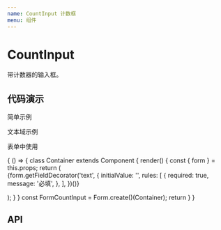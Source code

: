 ```yaml
---
name: CountInput 计数框
menu: 组件
---
```


# CountInput

带计数器的输入框。

## 代码演示

简单示例

<Playground>
  <CountInput type="input" count={100} />
</Playground>

文本域示例

<Playground>
  <CountInput type="textarea" count={100} />
</Playground>

表单中使用

<Playground>
  {
    () => {
      class Container extends Component {
        render() {
          const { form } = this.props;
          return (
            <Form>
              <Form.Item label="表单测试">
                {form.getFieldDecorator('text', {
                  initialValue: '',
                  rules: [
                    {
                      required: true,
                      message: '必填',
                    },
                  ],
                })(<CountInput type="input" count={20} />)}
              </Form.Item>
            </Form>
          );
        }
      }
      const FormCountInput = Form.create()(Container);
      return <FormCountInput/>
    }
  }
</Playground>

## API

<PropsTable of={CountInput} />

